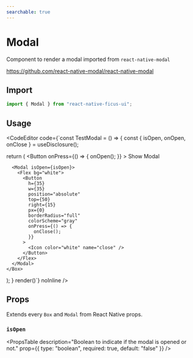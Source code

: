 ```yaml
---
searchable: true
---
```



# Modal

Component to render a modal imported from `react-native-modal`

https://github.com/react-native-modal/react-native-modal

## Import

```js
import { Modal } from "react-native-ficus-ui";
```

## Usage

<CodeEditor code={`const TestModal = () => {
  const { isOpen, onOpen, onClose } = useDisclosure();

  return (
    <Box>
      <Button
        onPress={() => {
          onOpen();
        }}
      >
        Show Modal
      </Button>

      <Modal isOpen={isOpen}>
        <Flex bg="white">
          <Button
            h={35}
            w={35}
            position="absolute"
            top={50}
            right={15}
            px={0}
            borderRadius="full"
            colorScheme="gray"
            onPress={() => {
              onClose();
            }}
          >
            <Icon color="white" name="close" />
          </Button>
        </Flex>
      </Modal>
    </Box>
  );
}
render(<TestModal />)`} noInline />

## Props

Extends every `Box` and `Modal` from React Native props.

### `isOpen`
<PropsTable
  description="Boolean to indicate if the modal is opened or not."
  prop={{ type: "boolean", required: true, default: "false" }}
/>
